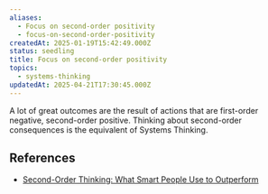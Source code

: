 ```yaml
---
aliases:
  - Focus on second-order positivity
  - focus-on-second-order-positivity
createdAt: 2025-01-19T15:42:49.000Z
status: seedling
title: Focus on second-order positivity
topics:
  - systems-thinking
updatedAt: 2025-04-21T17:30:45.000Z
---
```

A lot of great outcomes are the result of actions that are first-order negative, second-order positive. Thinking about second-order consequences is the equivalent of Systems Thinking.

## References

- [Second-Order Thinking: What Smart People Use to Outperform](https://fs.blog/2016/04/second-order-thinking/)
